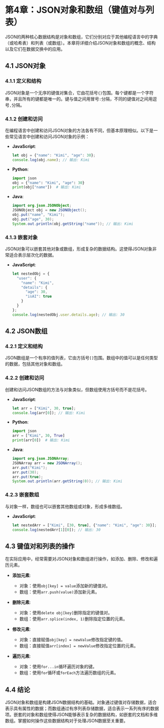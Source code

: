# 第4章：JSON对象和数组（键值对与列表）

JSON的两种核心数据结构是对象和数组，它们分别对应于其他编程语言中的字典（或哈希表）和列表（或数组）。本章将详细介绍JSON对象和数组的概念、结构以及它们在数据交换中的应用。

## 4.1 JSON对象

### 4.1.1 定义和结构

JSON对象是一个无序的键值对集合，它由花括号`{}`包围。每个键都是一个字符串，并且所有的键都是唯一的。键与值之间用冒号`:`分隔，不同的键值对之间用逗号`,`分隔。

### 4.1.2 创建和访问

在编程语言中创建和访问JSON对象的方法各有不同，但基本原理相似。以下是一些常见语言中创建和访问JSON对象的示例：

- **JavaScript**:
  ```javascript
  let obj = {"name": "Kimi", "age": 30};
  console.log(obj.name); // 输出: Kimi
  ```

- **Python**:
  ```python
  import json
  obj = {"name": "Kimi", "age": 30}
  print(obj["name"])  # 输出: Kimi
  ```

- **Java**:
  ```java
  import org.json.JSONObject;
  JSONObject obj = new JSONObject();
  obj.put("name", "Kimi");
  obj.put("age", 30);
  System.out.println(obj.getString("name")); // 输出: Kimi
  ```

### 4.1.3 嵌套对象

JSON对象可以嵌套其他对象或数组，形成复杂的数据结构。这使得JSON对象非常适合表示层次化的数据。

- **JavaScript**:
  ```javascript
  let nestedObj = {
    "user": {
      "name": "Kimi",
      "details": {
        "age": 30,
        "isAI": true
      }
    }
  };
  console.log(nestedObj.user.details.age); // 输出: 30
  ```

## 4.2 JSON数组

### 4.2.1 定义和结构

JSON数组是一个有序的值列表，它由方括号`[]`包围。数组中的值可以是任何类型的数据，包括其他对象和数组。

### 4.2.2 创建和访问

创建和访问JSON数组的方法与对象类似，但数组使用方括号而不是花括号。

- **JavaScript**:
  ```javascript
  let arr = ["Kimi", 30, true];
  console.log(arr[0]); // 输出: Kimi
  ```

- **Python**:
  ```python
  import json
  arr = ["Kimi", 30, True]
  print(arr[0])  # 输出: Kimi
  ```

- **Java**:
  ```java
  import org.json.JSONArray;
  JSONArray arr = new JSONArray();
  arr.put("Kimi");
  arr.put(30);
  arr.put(true);
  System.out.println(arr.getString(0)); // 输出: Kimi
  ```

### 4.2.3 嵌套数组

与对象一样，数组也可以嵌套其他数组或对象，形成多维数组。

- **JavaScript**:
  ```javascript
  let nestedArr = ["Kimi", [30, true], {"name": "Kimi", "age": 30}];
  console.log(nestedArr[1][0]); // 输出: 30
  ```

## 4.3 键值对和列表的操作

在实际应用中，经常需要对JSON对象和数组进行操作，如添加、删除、修改和遍历元素。

- **添加元素**:
  - 对象：使用`obj[key] = value`添加新的键值对。
  - 数组：使用`arr.push(value)`添加新元素。

- **删除元素**:
  - 对象：使用`delete obj[key]`删除指定的键值对。
  - 数组：使用`arr.splice(index, 1)`删除指定位置的元素。

- **修改元素**:
  - 对象：直接赋值`obj[key] = newValue`修改指定键的值。
  - 数组：直接赋值`arr[index] = newValue`修改指定位置的元素。

- **遍历元素**:
  - 对象：使用`for...in`循环遍历对象的键。
  - 数组：使用`for`循环或`forEach`方法遍历数组的元素。

## 4.4 结论

JSON对象和数组是构建JSON数据结构的基础。对象通过键值对存储数据，适合表示具有属性的数据；而数组通过有序列表存储数据，适合表示一系列有序的数据项。嵌套的对象和数组使得JSON能够表示复杂的数据结构，如嵌套的文档和多维数组。掌握如何操作这些数据结构对于处理JSON数据至关重要。
